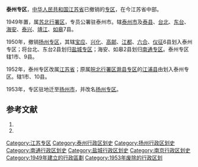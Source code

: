{{NoteTA|zh-hans:东台;zh-hant:東臺|zh-hans:台北;zh-hant:臺北}}<!--此處「臺」系陽平，與「天台山」的「台」不同。-->
'''泰州专区'''，[[中华人民共和国|中华人民共和国]][[江苏省|江苏省]]已撤销的[[专区|专区]]，在今江苏省中部。

1949年置，属[[苏北行署区|苏北行署区]]，专员公署驻泰州市。辖[[泰州市|泰州市]]及[[泰县_(江苏省)|泰县]]、[[大丰区#历史|台北]]、[[东台县|东台]]、[[海安县|海安]]、[[泰兴县|泰兴]]、[[靖江县|靖江]]、[[如皋县|如皋]]7县。

1950年，撤销[[扬州专区|扬州专区]]，其辖[[宝应县|宝应]]、[[兴化县_(江苏)|兴化]]、[[高邮县|高邮]]、[[江都县|江都]]、[[六合县|六合]]、[[仪征县|仪征]]6县划入泰州专区；将台北、东台2县划归[[盐城专区|盐城专区]]；海安、如皋2县划归[[南通专区|南通专区]]。泰州专区辖1市、9县。

1952年，泰州专区改属[[江苏省|江苏省]]；原属[[皖北行署区|皖北行署区]][[滁县专区|滁县专区]]的[[江浦县|江浦县]]由划入泰州专区。辖1市、10县。

1953年，专区驻地迁至[[扬州市|扬州市]]，并改名[[扬州专区|扬州专区]]。

== 参考文献 ==
# {{Cite book | author = 戴均良等 | title = 《中国古今地名大词典》 | location = 上海 | publisher = 上海辞书出版社 | date = 2005 | language = zh-hans }}
# {{Cite book | author = 史为乐 | title = 《中华人民共和国政区沿革（1949-2002）》 | location = 北京 | publisher = 人民出版社 | date = 2006 | language = zh-hans }}

{{江苏省历史二级政区|nocat}}
{{中华人民共和国行政区划小作品}}
[[Category:江苏专区|Category:江苏专区]]
[[Category:泰州行政区划史|Category:泰州行政区划史]]
[[Category:扬州行政区划史|Category:扬州行政区划史]]
[[Category:南通行政区划史|Category:南通行政区划史]]
[[Category:盐城行政区划史|Category:盐城行政区划史]]
[[Category:南京行政区划史|Category:南京行政区划史]]
[[Category:1949年建立的行政區劃|Category:1949年建立的行政區劃]]
[[Category:1953年废除的行政区划|Category:1953年废除的行政区划]]